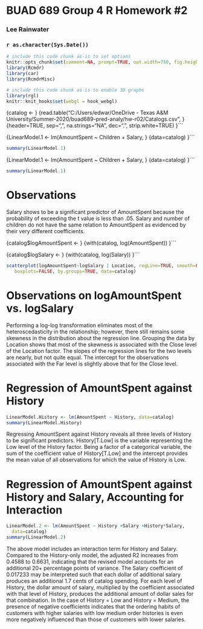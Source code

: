 <!-- R Commander Markdown Template -->

BUAD 689 Group 4 R Homework #2
=======================

### Lee Rainwater

### `r as.character(Sys.Date())`

```r
# include this code chunk as-is to set options
knitr::opts_chunk$set(comment=NA, prompt=TRUE, out.width=750, fig.height=8, fig.width=8)
library(Rcmdr)
library(car)
library(RcmdrMisc)
```


```r
# include this code chunk as-is to enable 3D graphs
library(rgl)
knitr::knit_hooks$set(webgl = hook_webgl)
```



{catalog <-
} {read.table("C:/Users/edwar/OneDrive - Texas A&M University/Summer-2020/buad689-pred-analy/hw-r02/Catalogs.csv",
} {header=TRUE, sep=",", na.strings="NA", dec=".", strip.white=TRUE)
}```



{LinearModel.1 <- lm(AmountSpent ~ Children + Salary,
} {data=catalog)
}```


```r
summary(LinearModel.1)
```




{LinearModel.1 <- lm(AmountSpent ~ Children + Salary,
} {data=catalog)
}```

```r
summary(LinearModel.1)
```
# Observations
Salary shows to be a significant predictor of AmountSpent because the probability of exceeding the t value is less than .05. Salary and number of children do not have the same relation to AmountSpent as evidenced by their very different coefficients.


{catalog$logAmountSpent <-
} {with(catalog, log(AmountSpent))
}```



{catalog$logSalary <-
} {with(catalog, log(Salary))
}```


```r
scatterplot(logAmountSpent~logSalary | Location, regLine=TRUE, smooth=FALSE,
   boxplots=FALSE, by.groups=TRUE, data=catalog)
```
# Observations on logAmountSpent vs. logSalary
Performing a log-log transformation eliminates most of the heteroscedasticity in the relationship; however, there still remains some skewness in the distribution about the regression line.
Grouping the data by Location shows that most of the skewness is associated with the Close level of the Location factor.
The slopes of the regression lines for the two levels are nearly, but not quite equal. The intercept for the observations associated with the Far level is slightly above that for the Close level.

# Regression of AmountSpent against History

```r
LinearModel.History <- lm(AmountSpent ~ History, data=catalog)
summary(LinearModel.History)
```

Regressing AmountSpent against History reveals all three levels of History to be significant predictors. History[T.Low] is the variable representing the Low level of the History factor.
Being a factor of a categorical variable, the sum of the coefficient value of History[T.Low] and the intercept provides the mean value of all observations for which the value of History is Low.

# Regression of AmountSpent against History and Salary, Accounting for Interaction
```r
LinearModel.2 <- lm(AmountSpent ~ History +Salary +History*Salary, 
  data=catalog)
summary(LinearModel.2)
```

The above model includes an interaction term for History and Salary. Compared to the History-only model, the adjusted R2 increases from 0.4588 to 0.6631, indicating that the revised model accounts for an additional 20+ percentage points of variance.
The Salary coefficient of 0.017233 may be interpreted such that each dollar of additional salary produces an additional 1.7 cents of catalog spending.
For each level of History, the dollar amount of salary, multiplied by the coefficient associated with that level of History, produces the additional amount of dollar sales for that combination. In the case of History = Low and History = Medium, the presence of negative coefficients indicates that the ordering habits of customers with higher salaries with low medium order histories is even more negatively influenced than those of customers with lower salaries.


